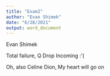 ---
title: "Exam2"
author: "Evan Shimek"
date: "6/28/2021"
output: word_document
---

Evan Shimek

Total failure, Q Drop Incoming :'(

Oh, also Celine Dion, My heart will go on